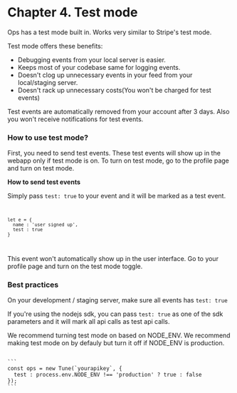 
# Chapter 4. Test mode

Ops has a test mode built in. Works very similar to Stripe's test mode.

Test mode offers these benefits:

- Debugging events from your local server is easier.
- Keeps most of your codebase same for logging events.
- Doesn't clog up unnecessary events in your feed from your local/staging server.
- Doesn't rack up unnecessary costs(You won't be charged for test events)

Test events are automatically removed from your account after 3 days. Also you won't receive notifications for test events.

### How to use test mode?

First, you need to send test events. These test events will show up in the webapp only if test mode is on. To turn on test mode, go to the profile page and turn on test mode.

**How to send test events**

Simply pass `test: true` to your event and it will be marked as a test event.
<Code client:only>
```
let e = {
  name : 'user signed up',
  test : true
}
```
</Code>

This event won't automatically show up in the user interface. Go to your profile page and turn on the test mode toggle.

### Best practices

On your development / staging server, make sure all events has `test: true`

If you're using the nodejs sdk, you can pass `test: true` as one of the sdk parameters and it will mark all api calls as test api calls.

We recommend turning test mode on based on NODE_ENV. We recommend making test mode on by defauly but turn it off if NODE_ENV is production.

<Code client:only>
```
const ops = new Tune(`yourapikey`, {
  test : process.env.NODE_ENV !== 'production' ? true : false
});
```
</Code>
